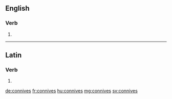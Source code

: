 ==English==

===Verb===
{{head|en}}

# {{en-third-person singular of|connive}}

----

==Latin==

===Verb===
{{la-verb-form|connīvēs}}

# {{conjugation of|connīveō||2|s|pres|act|ind|lang=la}}

[[de:connives]]
[[fr:connives]]
[[hu:connives]]
[[mg:connives]]
[[sv:connives]]
